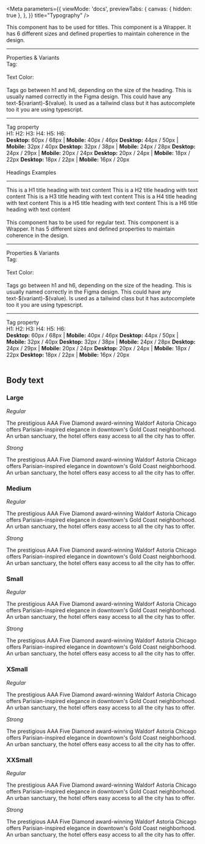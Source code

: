 
<Meta
  parameters={{
    viewMode: 'docs',
    previewTabs: {
      canvas: { hidden: true },
    },
  }}
  title="Typography"
/>

<PageTitle src="postcss/vars" title="Typography" />

<DocsCard label="Typography" title="Heading">
  <Status title="Design Published" />
  <Paragraph size="medium" textColor="text-dark-1000">
    This component has to be used for titles. This component is a Wrapper. It
    has 6 different sizes and defined properties to maintain coherence in the
    design.
  </Paragraph>
  <hr />
  <Heading tag="h6" textColor="text-dark-700">
    Properties & Variants
  </Heading>
  <div className="flex gap-6">
    <div className="flex flex-col gap-3 w-40">
      <Paragraph size="small" fontWeight="semibold" textColor="text-dark-1000">
        Tag:
        <br />
        <br />
      </Paragraph>
      <Paragraph size="small" fontWeight="semibold" textColor="text-dark-1000">
        Text Color:
        <br />
        <br />
      </Paragraph>
    </div>
    <div className="flex flex-col gap-3">
      <Paragraph size="small" textColor="text-dark-1000">
        Tags go between h1 and h6, depending on the size of the heading. This is
        usually named correctly in the Figma design.
      </Paragraph>
      <Paragraph size="small" textColor="text-dark-1000">
        This could have any text-$(variant)-$(value). Is used as a tailwind
        class but it has autocomplete too it you are using typescript.
      </Paragraph>
    </div>
  </div>
  <hr />
  <Heading tag="h6" textColor="text-dark-700">
    Tag property
  </Heading>
  <div className="flex gap-6">
    <div className="flex flex-col gap-3">
      <Paragraph size="small" fontWeight="semibold" textColor="text-dark-1000">
        H1:
      </Paragraph>
      <Paragraph size="small" fontWeight="semibold" textColor="text-dark-1000">
        H2:
      </Paragraph>
      <Paragraph size="small" fontWeight="semibold" textColor="text-dark-1000">
        H3:
      </Paragraph>
      <Paragraph size="small" fontWeight="semibold" textColor="text-dark-1000">
        H4:
      </Paragraph>
      <Paragraph size="small" fontWeight="semibold" textColor="text-dark-1000">
        H5:
      </Paragraph>
      <Paragraph size="small" fontWeight="semibold" textColor="text-dark-1000">
        H6:
      </Paragraph>
    </div>
    <div className="flex flex-col gap-3">
      <Paragraph size="small" textColor="text-dark-1000">
        <b>Desktop:</b> 60px / 68px | <b>Mobile:</b> 40px / 46px
      </Paragraph>
      <Paragraph size="small" textColor="text-dark-1000">
        <b>Desktop:</b> 44px / 50px | <b>Mobile:</b> 32px / 40px
      </Paragraph>
      <Paragraph size="small" textColor="text-dark-1000">
        <b>Desktop:</b> 32px / 38px | <b>Mobile:</b> 24px / 28px
      </Paragraph>
      <Paragraph size="small" textColor="text-dark-1000">
        <b>Desktop:</b> 24px / 29px | <b>Mobile:</b> 20px / 24px
      </Paragraph>
      <Paragraph size="small" textColor="text-dark-1000">
        <b>Desktop:</b> 20px / 24px | <b>Mobile:</b> 18px / 22px
      </Paragraph>
      <Paragraph size="small" textColor="text-dark-1000">
        <b>Desktop:</b> 18px / 22px | <b>Mobile:</b> 16px / 20px
      </Paragraph>
    </div>
  </div>
</DocsCard>

<br />
<div className="flex flex-col gap-3">
  <Heading tag="h3" textColor="text-dark-700">
    Headings Examples
  </Heading>
  <hr />
  <Heading tag="h1">This is a H1 title heading with text content</Heading>
  <Heading tag="h2">This is a H2 title heading with text content</Heading>
  <Heading tag="h3">This is a H3 title heading with text content</Heading>
  <Heading tag="h4">This is a H4 title heading with text content</Heading>
  <Heading tag="h5">This is a H5 title heading with text content</Heading>
  <Heading tag="h6">This is a H6 title heading with text content</Heading>
</div>

<br />

<DocsCard label="Typography" title="Paragraph">
  <Status title="Design Published" />
  <Paragraph size="medium" textColor="text-dark-1000">
    This component has to be used for regular text. This component is a Wrapper.
    It has 5 different sizes and defined properties to maintain coherence in the
    design.
  </Paragraph>
  <hr />
  <Heading tag="h6" textColor="text-dark-700">
    Properties & Variants
  </Heading>
  <div className="flex gap-6">
    <div className="flex flex-col gap-3 w-40">
      <Paragraph size="small" fontWeight="semibold" textColor="text-dark-1000">
        Tag:
        <br />
        <br />
      </Paragraph>
      <Paragraph size="small" fontWeight="semibold" textColor="text-dark-1000">
        Text Color:
        <br />
        <br />
      </Paragraph>
    </div>
    <div className="flex flex-col gap-3">
      <Paragraph size="small" textColor="text-dark-1000">
        Tags go between h1 and h6, depending on the size of the heading. This is
        usually named correctly in the Figma design.
      </Paragraph>
      <Paragraph size="small" textColor="text-dark-1000">
        This could have any text-$(variant)-$(value). Is used as a tailwind
        class but it has autocomplete too it you are using typescript.
      </Paragraph>
    </div>
  </div>
  <hr />
  <Heading tag="h6" textColor="text-dark-700">
    Tag property
  </Heading>
  <div className="flex gap-6">
    <div className="flex flex-col gap-3">
      <Paragraph size="small" fontWeight="semibold" textColor="text-dark-1000">
        H1:
      </Paragraph>
      <Paragraph size="small" fontWeight="semibold" textColor="text-dark-1000">
        H2:
      </Paragraph>
      <Paragraph size="small" fontWeight="semibold" textColor="text-dark-1000">
        H3:
      </Paragraph>
      <Paragraph size="small" fontWeight="semibold" textColor="text-dark-1000">
        H4:
      </Paragraph>
      <Paragraph size="small" fontWeight="semibold" textColor="text-dark-1000">
        H5:
      </Paragraph>
      <Paragraph size="small" fontWeight="semibold" textColor="text-dark-1000">
        H6:
      </Paragraph>
    </div>
    <div className="flex flex-col gap-3">
      <Paragraph size="small" textColor="text-dark-1000">
        <b>Desktop:</b> 60px / 68px | <b>Mobile:</b> 40px / 46px
      </Paragraph>
      <Paragraph size="small" textColor="text-dark-1000">
        <b>Desktop:</b> 44px / 50px | <b>Mobile:</b> 32px / 40px
      </Paragraph>
      <Paragraph size="small" textColor="text-dark-1000">
        <b>Desktop:</b> 32px / 38px | <b>Mobile:</b> 24px / 28px
      </Paragraph>
      <Paragraph size="small" textColor="text-dark-1000">
        <b>Desktop:</b> 24px / 29px | <b>Mobile:</b> 20px / 24px
      </Paragraph>
      <Paragraph size="small" textColor="text-dark-1000">
        <b>Desktop:</b> 20px / 24px | <b>Mobile:</b> 18px / 22px
      </Paragraph>
      <Paragraph size="small" textColor="text-dark-1000">
        <b>Desktop:</b> 18px / 22px | <b>Mobile:</b> 16px / 20px
      </Paragraph>
    </div>
  </div>
</DocsCard>

<br />

## Body text

### Large

_Regular_

<Paragraph size="large">
  The prestigious AAA Five Diamond award-winning Waldorf Astoria Chicago offers
  Parisian-inspired elegance in downtown's Gold Coast neighborhood. An urban
  sanctuary, the hotel offers easy access to all the city has to offer.
</Paragraph>

_Strong_

<Paragraph size="large" fontWeight="semibold">
  The prestigious AAA Five Diamond award-winning Waldorf Astoria Chicago offers
  Parisian-inspired elegance in downtown's Gold Coast neighborhood. An urban
  sanctuary, the hotel offers easy access to all the city has to offer.
</Paragraph>

### Medium

_Regular_

<Paragraph size="medium">
  The prestigious AAA Five Diamond award-winning Waldorf Astoria Chicago offers
  Parisian-inspired elegance in downtown's Gold Coast neighborhood. An urban
  sanctuary, the hotel offers easy access to all the city has to offer.
</Paragraph>

_Strong_

<Paragraph size="medium" fontWeight="semibold">
  The prestigious AAA Five Diamond award-winning Waldorf Astoria Chicago offers
  Parisian-inspired elegance in downtown's Gold Coast neighborhood. An urban
  sanctuary, the hotel offers easy access to all the city has to offer.
</Paragraph>

### Small

_Regular_

<Paragraph size="small">
  The prestigious AAA Five Diamond award-winning Waldorf Astoria Chicago offers
  Parisian-inspired elegance in downtown's Gold Coast neighborhood. An urban
  sanctuary, the hotel offers easy access to all the city has to offer.
</Paragraph>

_Strong_

<Paragraph size="small" fontWeight="semibold">
  The prestigious AAA Five Diamond award-winning Waldorf Astoria Chicago offers
  Parisian-inspired elegance in downtown's Gold Coast neighborhood. An urban
  sanctuary, the hotel offers easy access to all the city has to offer.
</Paragraph>

### XSmall

_Regular_

<Paragraph size="xsmall">
  The prestigious AAA Five Diamond award-winning Waldorf Astoria Chicago offers
  Parisian-inspired elegance in downtown's Gold Coast neighborhood. An urban
  sanctuary, the hotel offers easy access to all the city has to offer.
</Paragraph>

_Strong_

<Paragraph size="xsmall" fontWeight="semibold">
  The prestigious AAA Five Diamond award-winning Waldorf Astoria Chicago offers
  Parisian-inspired elegance in downtown's Gold Coast neighborhood. An urban
  sanctuary, the hotel offers easy access to all the city has to offer.
</Paragraph>

### XXSmall

_Regular_

<Paragraph size="xxsmall">
  The prestigious AAA Five Diamond award-winning Waldorf Astoria Chicago offers
  Parisian-inspired elegance in downtown's Gold Coast neighborhood. An urban
  sanctuary, the hotel offers easy access to all the city has to offer.
</Paragraph>

_Strong_

<Paragraph size="xxsmall" fontWeight="semibold">
  The prestigious AAA Five Diamond award-winning Waldorf Astoria Chicago offers
  Parisian-inspired elegance in downtown's Gold Coast neighborhood. An urban
  sanctuary, the hotel offers easy access to all the city has to offer.
</Paragraph>
